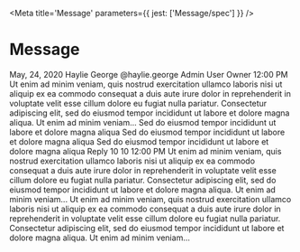 

<Meta title='Message' parameters={{ jest: ['Message/spec'] }} />

# Message

<Canvas>
  <Story name='Default'>
    <Box>
      <Message.Divider>May, 24, 2020</Message.Divider>
      <Message className='customclass' clickable>
        <Message.LeftContainer>
          <Avatar
            url='data:image/jpeg;base64,/9j/4AAQSkZJRgABAQAAAQABAAD/2wBDAAgGBgcGBQgHBwcJCQgKDBQNDAsLDBkSEw8UHRofHh0aHBwgJC
                4nICIsIxwcKDcpLDAxNDQ0Hyc5PTgyPC4zNDL/2wBDAQkJCQwLDBgNDRgyIRwhMjIyMjIyMjIyMjIyMjIyMjIyMjIyMjIyMjIyMjIyMjIyMj
                IyMjIyMjIyMjIyMjIyMjL/wAARCAAoACgDASIAAhEBAxEB/8QAGwAAAgIDAQAAAAAAAAAAAAAAAAcEBgIDBQj/xAAuEAACAQQAAwcEAQUAAA
                AAAAABAgMABAUREiExBhMUIkFRYQcWcYGhFTJSgpH/xAAYAQADAQEAAAAAAAAAAAAAAAACAwQBAP/EAB4RAAIBBQEBAQAAAAAAAAAAAAABAg
                MREiExE0HR/9oADAMBAAIRAxEAPwBuXuIkhBuMe5ib/AHQP49q4L3mLitryTLTSpOiHQI5k/HzXa/qbFOEudVTu1dumWvcTaNCZYZ7vU6g6L
                xqjOU/24dfs1Ouh9FnkMpd3Reeyx83hAxZZEhkdV9/MBrX71WGPvJcqrJBGveKATtuXXqNU0pu02bTHXD/AGvJAluyxxRd6F4x00o+NdKoVr
                jbzJdvVe1t5cVLc2ck8qjnohgpPtz2v7G6JtPQ2VJwjlcw+37mchpnK6GtIuv5NFWeTsLNPvxWTvpfjvOEfwKKzEVkSct2vscS/BIzSN0YRk
                eX81UpPqO8masJETu7OOccY4dswYFQeftv096XV5knuJGdm2T1+agvMXj8jEaHX905QihabvcbuS7X566mLWLwSY8PuRnk/u4eZ0deTl71Ef
                6hY+0yM88TzeNZY4luYwpVYyduOfrvhPTnr0pXSX9y5mCsyJMdyxxvwq599em+taItqCSNc90ChvZRUruUcT0JiO18Elpk7t8v41LWzacxkB
                SuvjQ/FFJayjDWrCTepAQ2vUH0oo/Jk3ovpwJJeVCP5CN+lFFaaMqy+nAyuChvrTI2kN9JAsi2ZOy4IBHMnkSCP+iqBexSWdxLazoUljJVlP
                UH2oorkV10pRc7b1zXb/hZOzuJvM86QWEXeELxOzHSIPcmiiiunVlF2RNTpRkrs//Z'
            size={'x36'}
          />
        </Message.LeftContainer>
        <Message.Container>
          <Message.Header>
            <Message.Name>Haylie George</Message.Name>
            <Message.Username>@haylie.george</Message.Username>
            <Message.Role>Admin</Message.Role>
            <Message.Role>User</Message.Role>
            <Message.Role>Owner</Message.Role>
            <Message.Timestamp>12:00 PM</Message.Timestamp>
          </Message.Header>
          <Message.Body>
            Ut enim ad minim veniam, quis nostrud exercitation ullamco laboris
            nisi ut aliquip ex ea commodo consequat a duis aute irure dolor in
            reprehenderit in voluptate velit esse cillum dolore eu fugiat nulla
            pariatur. Consectetur adipiscing elit, sed do eiusmod tempor
            incididunt ut labore et dolore magna aliqua. Ut enim ad minim
            veniam...
          </Message.Body>
          <Reactions>
            <Reactions.Reaction counter={1} />
            <Reactions.Reaction counter={2} />
            <Reactions.Reaction counter={3} />
            <Reactions.Action />
          </Reactions>
        </Message.Container>
        <Message.Toolbox>
          <Message.Toolbox.Item icon='quote' />
          <Message.Toolbox.Item icon='clock' />
          <Message.Toolbox.Item icon='thread' />
        </Message.Toolbox>
      </Message>
      <Message className='customclass' clickable sequential>
        <Message.LeftContainer></Message.LeftContainer>
        <Message.Container>
          <Message.Body>
            Sed do eiusmod tempor incididunt ut labore et dolore magna aliqua
          </Message.Body>
        </Message.Container>
        <Message.Toolbox>
          <Message.Toolbox.Item icon='quote' />
          <Message.Toolbox.Item icon='clock' />
          <Message.Toolbox.Item icon='thread' />
        </Message.Toolbox>
      </Message>
      <Message className='customclass' clickable sequential>
        <Message.LeftContainer></Message.LeftContainer>
        <Message.Container>
          <Message.Body>
            Sed do eiusmod tempor incididunt ut labore et dolore magna aliqua
          </Message.Body>
        </Message.Container>
        <Message.Toolbox>
          <Message.Toolbox.Item icon='quote' />
          <Message.Toolbox.Item icon='clock' />
          <Message.Toolbox.Item icon='thread' />
        </Message.Toolbox>
      </Message>
      <Message className='customclass' clickable sequential>
        <Message.LeftContainer></Message.LeftContainer>
        <Message.Container>
          <Message.Body>
            Sed do eiusmod tempor incididunt ut labore et dolore magna aliqua
          </Message.Body>
          <Message.Metrics>
            <Message.Metrics.Reply>Reply</Message.Metrics.Reply>
            <Message.Metrics.Item title='Replies'>
              <Message.Metrics.Item.Icon name='thread' />
              <Message.Metrics.Item.Label>10</Message.Metrics.Item.Label>
            </Message.Metrics.Item>
            <Message.Metrics.Item title='Participants'>
              <Message.Metrics.Item.Icon name='user' />
              <Message.Metrics.Item.Label>10</Message.Metrics.Item.Label>
            </Message.Metrics.Item>
            <Message.Metrics.Item>
              <Message.Metrics.Item.Icon name='clock' />
              <Message.Metrics.Item.Label>12:00 PM</Message.Metrics.Item.Label>
            </Message.Metrics.Item>
          </Message.Metrics>
        </Message.Container>
        <Message.Toolbox>
          <Message.Toolbox.Item icon='quote' />
          <Message.Toolbox.Item icon='clock' />
          <Message.Toolbox.Item icon='thread' />
        </Message.Toolbox>
      </Message>
      <ThreadMessage>
        <ThreadMessage.Row>
          <ThreadMessage.LeftContainer>
            <ThreadMessage.Icon />
          </ThreadMessage.LeftContainer>
          <ThreadMessage.Container>
            <ThreadMessage.Origin>
              Ut enim ad minim veniam, quis nostrud exercitation ullamco laboris
              nisi ut aliquip ex ea commodo consequat a duis aute irure dolor in
              reprehenderit in voluptate velit esse cillum dolore eu fugiat
              nulla pariatur. Consectetur adipiscing elit, sed do eiusmod tempor
              incididunt ut labore et dolore magna aliqua. Ut enim ad minim
              veniam...
            </ThreadMessage.Origin>
            <ThreadMessage.Unfollow />
          </ThreadMessage.Container>
        </ThreadMessage.Row>
        <ThreadMessage.Row>
          <ThreadMessage.LeftContainer>
            <Avatar
              url='data:image/jpeg;base64,/9j/4AAQSkZJRgABAQAAAQABAAD/2wBDAAgGBgcGBQgHBwcJCQgKDBQNDAsLDBkSEw8UHRofHh0aHBwgJC
                4nICIsIxwcKDcpLDAxNDQ0Hyc5PTgyPC4zNDL/2wBDAQkJCQwLDBgNDRgyIRwhMjIyMjIyMjIyMjIyMjIyMjIyMjIyMjIyMjIyMjIyMjIyMj
                IyMjIyMjIyMjIyMjIyMjL/wAARCAAoACgDASIAAhEBAxEB/8QAGwAAAgIDAQAAAAAAAAAAAAAAAAcEBgIDBQj/xAAuEAACAQQAAwcEAQUAAA
                AAAAABAgMABAUREiExBhMUIkFRYQcWcYGhFTJSgpH/xAAYAQADAQEAAAAAAAAAAAAAAAACAwQBAP/EAB4RAAIBBQEBAQAAAAAAAAAAAAABAg
                MREiExE0HR/9oADAMBAAIRAxEAPwBuXuIkhBuMe5ib/AHQP49q4L3mLitryTLTSpOiHQI5k/HzXa/qbFOEudVTu1dumWvcTaNCZYZ7vU6g6L
                xqjOU/24dfs1Ouh9FnkMpd3Reeyx83hAxZZEhkdV9/MBrX71WGPvJcqrJBGveKATtuXXqNU0pu02bTHXD/AGvJAluyxxRd6F4x00o+NdKoVr
                jbzJdvVe1t5cVLc2ck8qjnohgpPtz2v7G6JtPQ2VJwjlcw+37mchpnK6GtIuv5NFWeTsLNPvxWTvpfjvOEfwKKzEVkSct2vscS/BIzSN0YRk
                eX81UpPqO8masJETu7OOccY4dswYFQeftv096XV5knuJGdm2T1+agvMXj8jEaHX905QihabvcbuS7X566mLWLwSY8PuRnk/u4eZ0deTl71Ef
                6hY+0yM88TzeNZY4luYwpVYyduOfrvhPTnr0pXSX9y5mCsyJMdyxxvwq599em+taItqCSNc90ChvZRUruUcT0JiO18Elpk7t8v41LWzacxkB
                SuvjQ/FFJayjDWrCTepAQ2vUH0oo/Jk3ovpwJJeVCP5CN+lFFaaMqy+nAyuChvrTI2kN9JAsi2ZOy4IBHMnkSCP+iqBexSWdxLazoUljJVlP
                UH2oorkV10pRc7b1zXb/hZOzuJvM86QWEXeELxOzHSIPcmiiiunVlF2RNTpRkrs//Z'
              size={'x16'}
            />
          </ThreadMessage.LeftContainer>
          <ThreadMessage.Container>
            <ThreadMessage.Message>
              Ut enim ad minim veniam, quis nostrud exercitation ullamco laboris
              nisi ut aliquip ex ea commodo consequat a duis aute irure dolor in
              reprehenderit in voluptate velit esse cillum dolore eu fugiat
              nulla pariatur. Consectetur adipiscing elit, sed do eiusmod tempor
              incididunt ut labore et dolore magna aliqua. Ut enim ad minim
              veniam...
            </ThreadMessage.Message>
          </ThreadMessage.Container>
        </ThreadMessage.Row>
      </ThreadMessage>
    </Box>
  </Story>
</Canvas>
